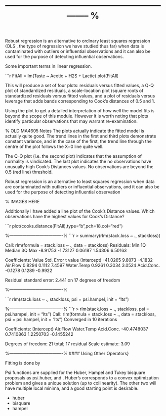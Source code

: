 %-------------------------------------------------------------- %
<p>
\section{Robust Regression (Optional Section)}

Robust regression is an alternative to ordinary least squares regression (OLS , the type of regression we have studied thus far) when data is contaminated with outliers or influential observations and it can also be used for the purpose of detecting influential observations.

Some important terms in linear regression.
\begin{description}
\item[Residual: ] The difference between the predicted value (based on the regression equation) and the actual, observed value.
\item[Outlier:]  In linear regression, an outlier is an observation with large residual.  In other words, it is an observation whose dependent-variable value is unusual given its value on the predictor variables.  An outlier may indicate a sample peculiarity or may indicate a data entry error or other problem. 
\item[Leverage:]  An observation with an extreme value on a predictor variable is a point with high leverage.  Leverage is a measure of how far an independent variable deviates from its mean.  High leverage points can have a great amount of effect on the estimate of regression coefficients. 
\item[Influence:]  An observation is said to be influential if removing the observation substantially changes the estimate of the regression coefficients.  Influence can be thought of as the product of leverage and outlierness.  
\item[Cook's distance (or Cook's D):] A measure that combines the information of leverage and residual of the observation.  
\end{description}

```r
FitAll = lm(Taste ~ Acetic + H2S + Lactic)
plot(FitAll)


This will produce a set of four plots: residuals versus fitted values, a Q-Q plot of standardized residuals, a scale-location plot (square roots of standardized residuals versus fitted values, and a plot of residuals versus leverage that adds bands corresponding to Cook's distances of 0.5 and 1. 

Using the plot to get a detailed interpretation of how well the model fits is beyond the scope of this module. However it is worth noting that plots identify particular observations that may warrant re-examination. 

\textbf{Remarks :} 
% OLD MA4605 Notes
The plots actually indicate the fitted model is actually quite good. The trend lines in the first and third plots demonstrate constant variance, and in the case of the first, the trend line through the centre of the plot  follows the X=0 line quite well.

The Q-Q plot (i.e. the second plot) indicates that the assumption of normality is vindicated.
The last plot indicates the no observations have unusually high Cook’s Distances values.  No observations are beyond the 0.5 (red line) threshold.

Robust regression is an alternative to least squares regression when data are contaminated with outliers or influential observations, and it can also be used for the purpose of detecting influential observation

% IMAGES HERE

Additionally I have added a line plot of the Cook’s Distance values. Which observations have the highest values for Cook’s Distance?


```r
plot(cooks.distance(FitAll),type="b",pch=18,col="red")






%-------------------------------------%
```r
> summary(rlm(stack.loss ~ ., stackloss))

Call: rlm(formula = stack.loss ~ ., data = stackloss)
Residuals:
     Min       1Q   Median       3Q      Max 
-8.91753 -1.73127  0.06187  1.54306  6.50163 

Coefficients:
            Value    Std. Error t value 
(Intercept) -41.0265   9.8073    -4.1832
Air.Flow      0.8294   0.1112     7.4597
Water.Temp    0.9261   0.3034     3.0524
Acid.Conc.   -0.1278   0.1289    -0.9922

Residual standard error: 2.441 on 17 degrees of freedom

%-------------------------------------%

```r
 rlm(stack.loss ~ ., stackloss, psi = psi.hampel, init = "lts")


%-------------------------------------%
```r
> rlm(stack.loss ~ ., stackloss, psi = psi.hampel, init = "lts")
Call:
rlm(formula = stack.loss ~ ., data = stackloss, psi = psi.hampel, 
    init = "lts")
Converged in 10 iterations

Coefficients:
(Intercept)    Air.Flow  Water.Temp  Acid.Conc. 
-40.4748037   0.7410863   1.2250703  -0.1455242 

Degrees of freedom: 21 total; 17 residual
Scale estimate: 3.09 

%-------------------------------------%
#### Using Other \textit{Psi} Operators}

Fitting is done by \textbf{\emph{iterated re-weighted least squares (IWLS).}}

Psi functions are supplied for the Huber, Hampel and Tukey bisquare proposals as psi.huber, \texttt{psi.hampel} and \textbf{psi.bisquare}. 
Huber's corresponds to a convex optimization problem and gives a unique solution (up to collinearity). The other two will have multiple local minima, and a good starting point is desirable.


* huber
* bisquare
* hampel



